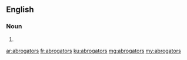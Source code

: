 ==English==

===Noun===
{{head|en|noun plural form}}

# {{plural of|abrogator|lang=en}}

[[ar:abrogators]]
[[fr:abrogators]]
[[ku:abrogators]]
[[mg:abrogators]]
[[my:abrogators]]